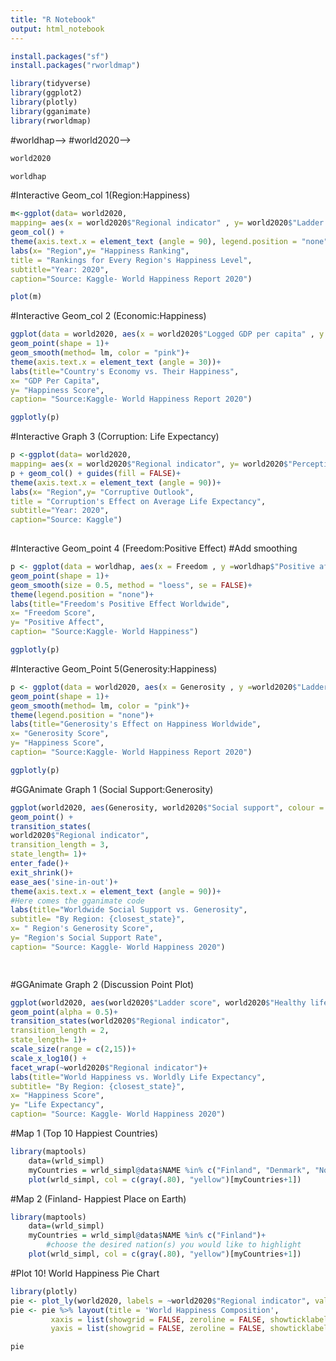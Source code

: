 ```yaml
---
title: "R Notebook"
output: html_notebook
---
```

```r
install.packages("sf")
install.packages("rworldmap")
```


```r
library(tidyverse)
library(ggplot2)
library(plotly)
library(gganimate)
library(rworldmap)

```

#worldhap-->
#world2020-->


```r
world2020
```

```r
worldhap
```

#Interactive Geom_col 1(Region:Happiness)
```r
m<-ggplot(data= world2020,
mapping= aes(x = world2020$"Regional indicator" , y= world2020$"Ladder score", fill= world2020$"Country name"))+
geom_col() +
theme(axis.text.x = element_text (angle = 90), legend.position = "none")+
labs(x= "Region",y= "Happiness Ranking",
title = "Rankings for Every Region's Happiness Level",
subtitle="Year: 2020",
caption="Source: Kaggle- World Happiness Report 2020")

plot(m)

```

#Interactive Geom_col 2 (Economic:Happiness)
```r
ggplot(data = world2020, aes(x = world2020$"Logged GDP per capita" , y = world2020$"Ladder score", fill = world2020$"Regional indicator"))+
geom_point(shape = 1)+
geom_smooth(method= lm, color = "pink")+
theme(axis.text.x = element_text (angle = 30))+
labs(title="Country's Economy vs. Their Happiness",
x= "GDP Per Capita",
y= "Happiness Score",
caption= "Source:Kaggle- World Happiness Report 2020")

ggplotly(p)

```

#Interactive Graph 3 (Corruption: Life Expectancy)
```r
p <-ggplot(data= world2020,
mapping= aes(x = world2020$"Regional indicator", y= world2020$"Perceptions of corruption", color = world2020$"Healthy life expectancy"))
p + geom_col() + guides(fill = FALSE)+
theme(axis.text.x = element_text (angle = 90))+
labs(x= "Region",y= "Corruptive Outlook",
title = "Corruption's Effect on Average Life Expectancy",
subtitle="Year: 2020",
caption="Source: Kaggle")
 
```

#Interactive Geom_point 4 (Freedom:Positive Effect)
#Add smoothing
```r
p <- ggplot(data = worldhap, aes(x = Freedom , y =worldhap$"Positive affect", fill = worldhap$"Country (region)"))+
geom_point(shape = 1)+
geom_smooth(size = 0.5, method = "loess", se = FALSE)+
theme(legend.position = "none")+
labs(title="Freedom's Positive Effect Worldwide",
x= "Freedom Score",
y= "Positive Affect",
caption= "Source:Kaggle- World Happiness")

ggplotly(p)
```

#Interactive Geom_Point 5(Generosity:Happiness)
```r
p <- ggplot(data = world2020, aes(x = Generosity , y =world2020$"Ladder score", fill = world2020$"Country name"))+
geom_point(shape = 1)+
geom_smooth(method= lm, color = "pink")+
theme(legend.position = "none")+
labs(title="Generosity's Effect on Happiness Worldwide",
x= "Generosity Score",
y= "Happiness Score",
caption= "Source:Kaggle- World Happiness Report 2020")

ggplotly(p)
```

#GGAnimate Graph 1 (Social Support:Generosity)
```r
ggplot(world2020, aes(Generosity, world2020$"Social support", colour = world2020$"Regional indicator" ))+
geom_point() +
transition_states(
world2020$"Regional indicator",
transition_length = 3,
state_length= 1)+
enter_fade()+
exit_shrink()+
ease_aes('sine-in-out')+
theme(axis.text.x = element_text (angle = 90))+
#Here comes the gganimate code
labs(title="Worldwide Social Support vs. Generosity",
subtitle= "By Region: {closest_state}",
x= " Region's Generosity Score",
y= "Region's Social Support Rate",
caption= "Source: Kaggle- World Happiness 2020")

 
```

#GGAnimate Graph 2 (Discussion Point Plot)
```r
ggplot(world2020, aes(world2020$"Ladder score", world2020$"Healthy life expectancy", colour = world2020$"Regional indicator"))+
geom_point(alpha = 0.5)+
transition_states(world2020$"Regional indicator",
transition_length = 2,
state_length= 1)+
scale_size(range = c(2,15))+
scale_x_log10() +
facet_wrap(~world2020$"Regional indicator")+
labs(title="World Happiness vs. Worldly Life Expectancy",
subtitle= "By Region: {closest_state}",
x= "Happiness Score",
y= "Life Expectancy",
caption= "Source: Kaggle- World Happiness 2020")
```


#Map 1 (Top 10 Happiest Countries)
```r
library(maptools)
    data=(wrld_simpl)
    myCountries = wrld_simpl@data$NAME %in% c("Finland", "Denmark", "Norway", "Iceland", "Sweden", "Netherlands", "New Zealand", "Switzerland", "Austria", "Canada")
    plot(wrld_simpl, col = c(gray(.80), "yellow")[myCountries+1])
```

#Map 2 (Finland- Happiest Place on Earth)
```r
library(maptools)
    data=(wrld_simpl)
    myCountries = wrld_simpl@data$NAME %in% c("Finland")+
        #choose the desired nation(s) you would like to highlight
    plot(wrld_simpl, col = c(gray(.80), "yellow")[myCountries+1])
```

#Plot 10! World Happiness Pie Chart
```r
library(plotly)
pie <- plot_ly(world2020, labels = ~world2020$"Regional indicator", values = ~world2020$"Ladder score", type = 'pie')
pie <- pie %>% layout(title = 'World Happiness Composition',
         xaxis = list(showgrid = FALSE, zeroline = FALSE, showticklabels = FALSE),
         yaxis = list(showgrid = FALSE, zeroline = FALSE, showticklabels = FALSE))

pie
```



